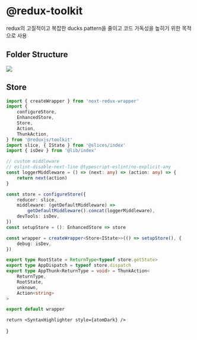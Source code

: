 
<Meta title="@redux-toolkit" />

# @redux-toolkit

redux의 고질적이고 복잡한 ducks pattern을 줄이고 코드 가독성을 높히기 위한 목적으로 사용

## Folder Structure

<img src={foldertreeByReduxImage} />

## Store

```ts
import { createWrapper } from 'next-redux-wrapper'
import {
	configureStore,
	EnhancedStore,
	Store,
	Action,
	ThunkAction,
} from '@reduxjs/toolkit'
import slice, { IState } from '@slices/index'
import { isDev } from '@lib/index'

// custom middleware
// eslint-disable-next-line @typescript-eslint/no-explicit-any
const loggerMiddleware = () => (next: any) => (action: any) => {
	return next(action)
}

const store = configureStore({
	reducer: slice,
	middleware: (getDefaultMiddleware) =>
		getDefaultMiddleware().concat(loggerMiddleware),
	devTools: isDev,
})
const setupStore = (): EnhancedStore => store

const wrapper = createWrapper<Store<IState>>(() => setupStore(), {
	debug: isDev,
})

export type RootState = ReturnType<typeof store.getState>
export type AppDispatch = typeof store.dispatch
export type AppThunk<ReturnType = void> = ThunkAction<
	ReturnType,
	RootState,
	unknown,
	Action<string>
>

export default wrapper
```

	return <SyntaxHighlighter style={atomDark} />
}
